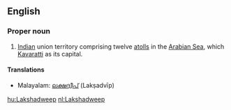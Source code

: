 ==English==
{{wikipedia}}
===Proper noun===
{{en-proper noun}}

# [[Indian]] union territory comprising twelve [[atoll]]s in the [[Arabian Sea]], which [[Kavaratti]] as its capital.

====Translations====
*Malayalam: [[ലക്ഷദ്വീപ്]] (Lakṣadvīp)

[[hu:Lakshadweep]]
[[nl:Lakshadweep]]